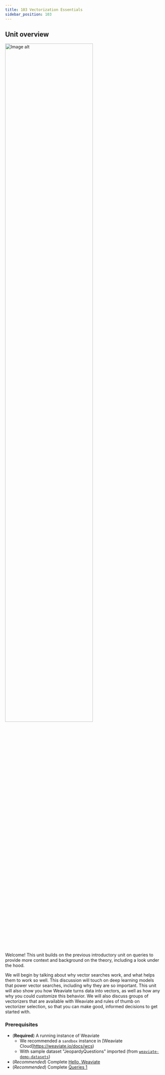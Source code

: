 ```yaml
---
title: 103 Vectorization Essentials
sidebar_position: 103
---
```


## <i class="fa-solid fa-chalkboard-user"></i> Unit overview


<img src={imageUrl} alt="Image alt" width="75%"/>

<!-- Provide context for this course, in addition to the concrete learning goals and outcomes. Why would someone want to do this unit? -->

Welcome! This unit builds on the previous introductory unit on queries to provide more context and background on the theory, including a look under the hood.

We will begin by talking about why vector searches work, and what helps them to work so well. This discussion will touch on deep learning models that power vector searches, including why they are so important. This unit will also show you how Weaviate turns data into vectors, as well as how any why you could customize this behavior. We will also discuss groups of vectorizers that are available with Weaviate and rules of thumb on vectorizer selection, so that you can make good, informed decisions to get started with.

### <i class="fa-solid fa-clipboard-list-check"></i> Prerequisites

- (**Required**) A running instance of Weaviate
  - We recommended a `sandbox` instance in [Weaviate Cloud]https://weaviate.io/docs/wcs)
  - With sample dataset "JeopardyQuestions" imported (from [`weaviate-demo-datasets`](https://pypi.org/project/weaviate-demo-datasets/))
- (*Recommended*) Complete [Hello, Weaviate](../101_hello_weaviate/index.mdx)
- (*Recommended*) Complete [Queries 1](../102_queries_1/index.mdx)


<LearningGoals unitName="vectorization_essentials"/>
